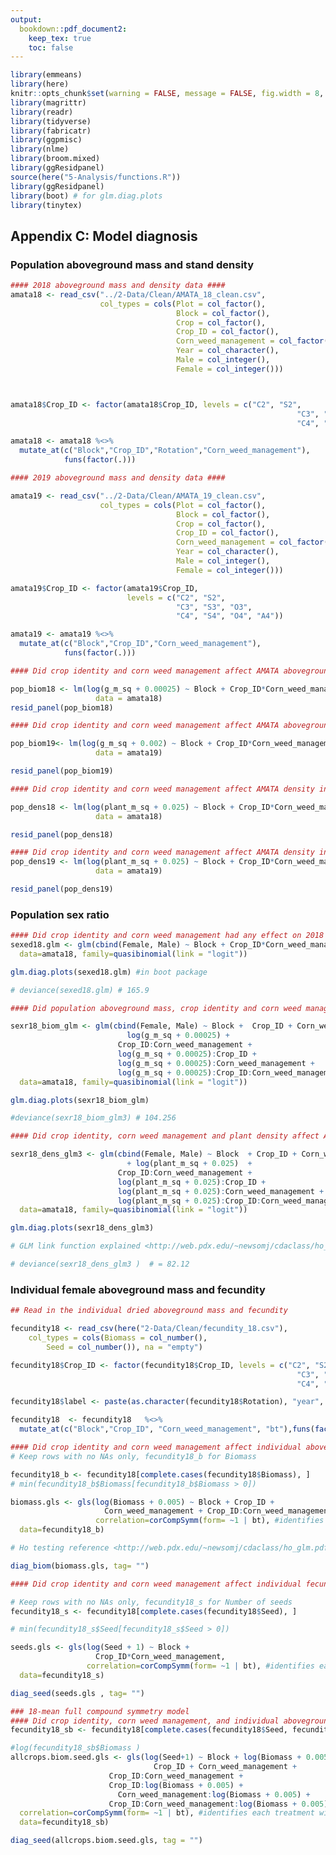 ```yaml
---
output:
  bookdown::pdf_document2: 
    keep_tex: true
    toc: false
---
```


```r
library(emmeans)
library(here)
knitr::opts_chunk$set(warning = FALSE, message = FALSE, fig.width = 8, fig.height = 7, full.fig.width = T, out.width="100%",dev=c("png") ) #, fig.pos = "H")
library(magrittr)
library(readr)
library(tidyverse)
library(fabricatr)
library(ggpmisc)
library(nlme)
library(broom.mixed)
library(ggResidpanel)
source(here("5-Analysis/functions.R"))
library(ggResidpanel)
library(boot) # for glm.diag.plots
library(tinytex)
```


## Appendix C: Model diagnosis {-}

### Population aboveground mass and stand density {-}

```r
#### 2018 aboveground mass and density data #### 
amata18 <- read_csv("../2-Data/Clean/AMATA_18_clean.csv",
                    col_types = cols(Plot = col_factor(), 
                                     Block = col_factor(), 
                                     Crop = col_factor(),
                                     Crop_ID = col_factor(),
                                     Corn_weed_management = col_factor(),
                                     Year = col_character(),
                                     Male = col_integer(), 
                                     Female = col_integer()))



amata18$Crop_ID <- factor(amata18$Crop_ID, levels = c("C2", "S2",
                                                                "C3", "S3", "O3",
                                                                "C4", "S4", "O4", "A4"))

amata18 <- amata18 %<>%
  mutate_at(c("Block","Crop_ID","Rotation","Corn_weed_management"),
            funs(factor(.)))

#### 2019 aboveground mass and density data #### 

amata19 <- read_csv("../2-Data/Clean/AMATA_19_clean.csv",
                    col_types = cols(Plot = col_factor(), 
                                     Block = col_factor(), 
                                     Crop = col_factor(),
                                     Crop_ID = col_factor(),
                                     Corn_weed_management = col_factor(),
                                     Year = col_character(),
                                     Male = col_integer(), 
                                     Female = col_integer()))

amata19$Crop_ID <- factor(amata19$Crop_ID,
                          levels = c("C2", "S2",
                                     "C3", "S3", "O3",
                                     "C4", "S4", "O4", "A4"))

amata19 <- amata19 %<>%
  mutate_at(c("Block","Crop_ID","Corn_weed_management"),
            funs(factor(.)))

```



```r
#### Did crop identity and corn weed management affect AMATA aboveground mass in 2018? ####

pop_biom18 <- lm(log(g_m_sq + 0.00025) ~ Block + Crop_ID*Corn_weed_management, 
                   data = amata18)
resid_panel(pop_biom18) 
```


```r
#### Did crop identity and corn weed management affect AMATA aboveground mass in 2018? ####

pop_biom19<- lm(log(g_m_sq + 0.002) ~ Block + Crop_ID*Corn_weed_management,
                   data = amata19)

resid_panel(pop_biom19) 
```


```r
#### Did crop identity and corn weed management affect AMATA density in 2018? ####

pop_dens18 <- lm(log(plant_m_sq + 0.025) ~ Block + Crop_ID*Corn_weed_management, 
                   data = amata18)

resid_panel(pop_dens18) 
```

```r

#### Did crop identity and corn weed management affect AMATA density in 2019? ####
pop_dens19 <- lm(log(plant_m_sq + 0.025) ~ Block + Crop_ID*Corn_weed_management,
                   data = amata19)

resid_panel(pop_dens19) 

```



### Population sex ratio {-}



```r

#### Did crop identity and corn weed management had any effect on 2018 population sex ratio? ####
sexed18.glm <- glm(cbind(Female, Male) ~ Block + Crop_ID*Corn_weed_management,
  data=amata18, family=quasibinomial(link = "logit"))

glm.diag.plots(sexed18.glm) #in boot package

# deviance(sexed18.glm) # 165.9
```



```r
#### Did population aboveground mass, crop identity and corn weed management had any effect on 2018 population sex ratio? ####

sexr18_biom_glm <- glm(cbind(Female, Male) ~ Block +  Crop_ID + Corn_weed_management + 
                          log(g_m_sq + 0.00025) +
                        Crop_ID:Corn_weed_management + 
                        log(g_m_sq + 0.00025):Crop_ID +
                        log(g_m_sq + 0.00025):Corn_weed_management +
                        log(g_m_sq + 0.00025):Crop_ID:Corn_weed_management ,
  data=amata18, family=quasibinomial(link = "logit"))

glm.diag.plots(sexr18_biom_glm)

#deviance(sexr18_biom_glm3) # 104.256
```



```r

#### Did crop identity, corn weed management and plant density affect AMATA aboveground mass in 2018? ####

sexr18_dens_glm3 <- glm(cbind(Female, Male) ~ Block  + Crop_ID + Corn_weed_management +
                          + log(plant_m_sq + 0.025)  +
                        Crop_ID:Corn_weed_management + 
                        log(plant_m_sq + 0.025):Crop_ID +
                        log(plant_m_sq + 0.025):Corn_weed_management +
                        log(plant_m_sq + 0.025):Crop_ID:Corn_weed_management ,
  data=amata18, family=quasibinomial(link = "logit"))

glm.diag.plots(sexr18_dens_glm3)

# GLM link function explained <http://web.pdx.edu/~newsomj/cdaclass/ho_glm.pdf>

# deviance(sexr18_dens_glm3 )  # = 82.12
```

### Individual female aboveground mass and fecundity {-}


```r
## Read in the individual dried aboveground mass and fecundity 

fecundity18 <- read_csv(here("2-Data/Clean/fecundity_18.csv"), 
    col_types = cols(Biomass = col_number(), 
        Seed = col_number()), na = "empty")

fecundity18$Crop_ID <- factor(fecundity18$Crop_ID, levels = c("C2", "S2",
                                                                "C3", "S3", "O3",
                                                                "C4", "S4", "O4", "A4"))

fecundity18$label <- paste(as.character(fecundity18$Rotation), "year", sep="-")

fecundity18  <- fecundity18   %<>%
  mutate_at(c("Block","Crop_ID", "Corn_weed_management", "bt"),funs(factor(.)))
```



```r

#### Did crop identity and corn weed management affect individual aboveground mass? ####
# Keep rows with no NAs only, fecundity18_b for Biomass

fecundity18_b <- fecundity18[complete.cases(fecundity18$Biomass), ]
# min(fecundity18_b$Biomass[fecundity18_b$Biomass > 0])

biomass.gls <- gls(log(Biomass + 0.005) ~ Block + Crop_ID + 
                     Corn_weed_management + Crop_ID:Corn_weed_management,
                   correlation=corCompSymm(form= ~1 | bt), #identifies each treatment within block
  data=fecundity18_b)

# Ho testing reference <http://web.pdx.edu/~newsomj/cdaclass/ho_glm.pdf>

diag_biom(biomass.gls, tag= "")
```



```r

#### Did crop identity and corn weed management affect individual fecundity? {-} 

# Keep rows with no NAs only, fecundity18_s for Number of seeds
fecundity18_s <- fecundity18[complete.cases(fecundity18$Seed), ]

# min(fecundity18_s$Seed[fecundity18_s$Seed > 0])

seeds.gls <- gls(log(Seed + 1) ~ Block + 
                   Crop_ID*Corn_weed_management,
                 correlation=corCompSymm(form= ~1 | bt), #identifies each treatment within block
  data=fecundity18_s)

diag_seed(seeds.gls , tag= "")
```




```r
### 18-mean full compound symmetry model
#### Did crop identity, corn weed management, and individual aboveground mass affect AMATA aboveground mass in 2018? #### 
fecundity18_sb <- fecundity18[complete.cases(fecundity18$Seed, fecundity18$Biomass), ]

#log(fecundity18_sb$Biomass )
allcrops.biom.seed.gls <- gls(log(Seed+1) ~ Block + log(Biomass + 0.005) + 
                                Crop_ID + Corn_weed_management +
                      Crop_ID:Corn_weed_management +
                      Crop_ID:log(Biomass + 0.005) + 
                        Corn_weed_management:log(Biomass + 0.005) +
                      Crop_ID:Corn_weed_management:log(Biomass + 0.005),
  correlation=corCompSymm(form= ~1 | bt), #identifies each treatment within block
  data=fecundity18_sb)

diag_seed(allcrops.biom.seed.gls, tag = "") 
```



